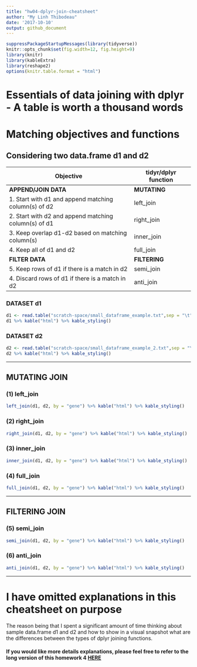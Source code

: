 ```yaml
---
title: "hw04-dplyr-join-cheatsheet"
author: "My Linh Thibodeau"
date: '2017-10-10'
output: github_document
---
```


```r
suppressPackageStartupMessages(library(tidyverse))
knitr::opts_chunk$set(fig.width=12, fig.height=9)
library(knitr)
library(kableExtra)
library(reshape2)
options(knitr.table.format = "html")
```

# Essentials of data joining with dplyr - A table is worth a thousand words

# Matching objectives and functions

## Considering two data.frame d1 and d2


| Objective                                           | tidyr/dplyr function    | 
|-----------------------------------------------------|-------------------------|
| **APPEND/JOIN DATA**                                | **MUTATING**            |
|1. Start with d1 and append matching column(s) of d2 | left_join               | 
|2. Start with d2 and append matching column(s) of d1 | right_join              | 
|3. Keep overlap d1-d2 based on matching column(s)    | inner_join              |
|4. Keep all of d1 and d2                             | full_join               |
| **FILTER DATA**                                     | **FILTERING**           | 
|5. Keep rows of d1 if there is a match in d2         | semi_join               |
|4. Discard rows of d1 if there is a match in d2      | anti_join               |

### DATASET d1

```r
d1 <- read.table("scratch-space/small_dataframe_example.txt",sep = "\t", header = TRUE)
d1 %>% kable("html") %>% kable_styling()
```

### DATASET d2

```r
d2 <- read.table("scratch-space/small_dataframe_example_2.txt",sep = "\t", header = TRUE)
d2 %>% kable("html") %>% kable_styling()
```
***

## MUTATING JOIN

### (1) left_join

```r
left_join(d1, d2, by = "gene") %>% kable("html") %>% kable_styling()
```


### (2) right_join

```r
right_join(d1, d2, by = "gene") %>% kable("html") %>% kable_styling()
```

### (3) inner_join

```r
inner_join(d1, d2, by = "gene") %>% kable("html") %>% kable_styling()
```


### (4) full_join

```r
full_join(d1, d2, by = "gene") %>% kable("html") %>% kable_styling()
``` 

***

## FILTERING JOIN

### (5) semi_join

```r
semi_join(d1, d2, by = "gene") %>% kable("html") %>% kable_styling()
```

### (6) anti_join  

```r
anti_join(d1, d2, by = "gene") %>% kable("html") %>% kable_styling()
```

***

# I have omitted explanations in this cheatsheet on purpose

The reason being that I spent a significant amount of time thinking about sample data.frame d1 and d2 and how to show in a visual snapshot what are the differences between the types of dplyr joining functions. 

#### If you would like more details explanations, please feel free to refer to the long version of this homework 4 [HERE](https://github.com/mylinhthibodeau/STAT545-HW-thibodeau-mylinh/blob/master/stat545-hw4-thibodeau-mylinh/long-version-stat545-hw04-thibodeau-mylinh.md)


